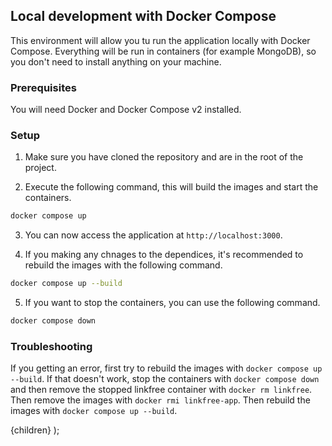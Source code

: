 
## Local development with Docker Compose

This environment will allow you tu run the application locally with Docker Compose. Everything will be run in containers (for example MongoDB), so you don't need to install anything on your machine.

### Prerequisites

You will need <Link href="https://docs.docker.com/compose/">Docker and Docker Compose v2</Link> installed.

### Setup

1) Make sure you have cloned the repository and are in the root of the project.

2) Execute the following command, this will build the images and start the containers.

```bash
docker compose up
```

3) You can now access the application at `http://localhost:3000`.

4) If you making any chnages to the dependices, it's recommended to rebuild the images with the following command. 

```bash
docker compose up --build
```

5) If you want to stop the containers, you can use the following command.

```bash
docker compose down
```

### Troubleshooting

If you getting an error, first try to rebuild the images with `docker compose up --build`. If that doesn't work, stop the containers with `docker compose down` and then remove the stopped linkfree container with `docker rm linkfree`. Then remove the images with `docker rmi linkfree-app`. Then rebuild the images with `docker compose up --build`.

  <DocsLayout title="LinkFree Local Development with Docker Compose Documentation">
    {children}
  </DocsLayout>
);
